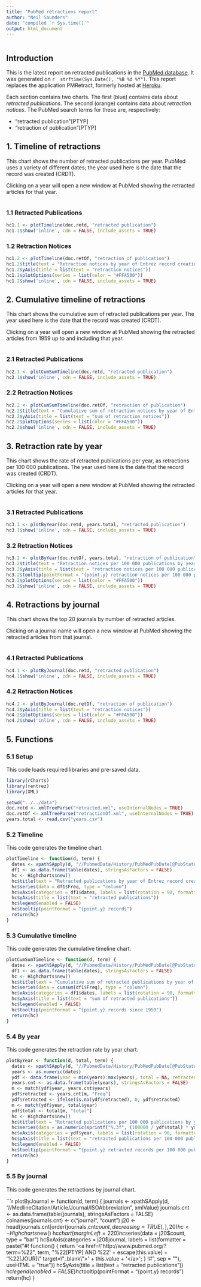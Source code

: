 ```yaml
---
title: "PubMed retractions report"
author: "Neil Saunders"
date: "compiled `r Sys.time()`"
output: html_document
---
```


```r
```

## Introduction
This is the latest report on retracted publications in the [PubMed database](http://www.pubmed.org). It was generated on `r 
strftime(Sys.Date(), "%B %d %Y")`. This report replaces the application PMRetract, formerly hosted at [Heroku](https://www.heroku.com).

Each section contains two charts. The first (blue) contains data about _retracted publications_. The second (orange) contains data about _retraction notices_. The PubMed search terms for these are, respectively:

* "retracted publication"[PTYP]
* "retraction of publication"[PTYP]

## 1. Timeline of retractions
This chart shows the number of retracted publications per year. PubMed uses a variety of different dates; the year used here is the date that the record was created (CRDT).

Clicking on a year will open a new window at PubMed showing the retracted articles for that year.

```r
```

### 1.1 Retracted Publications
```r
hc1.1 <- plotTimeline(doc.retd, "retracted publication")
hc1.1$show('inline', cdn = FALSE, include_assets = TRUE)
```

### 1.2 Retraction Notices
```r
hc1.2 <- plotTimeline(doc.retOf, "retraction of publication")
hc1.2$title(text = "Retraction notices by year of Entrez record creation")
hc1.2$yAxis(title = list(text = "retraction notices"))
hc1.2$plotOptions(series = list(color = "#FFA500"))
hc1.2$show('inline', cdn = FALSE, include_assets = TRUE)
```

## 2. Cumulative timeline of retractions
This chart shows the cumulative sum of retracted publications per year. The year used here is the date that the record was created (CRDT).

Clicking on a year will open a new window at PubMed showing the retracted articles from 1959 up to and including that year.

```r
```

### 2.1 Retracted Publications
```r
hc2.1 <- plotCumSumTimeline(doc.retd, "retracted publication")
hc2.1$show('inline', cdn = FALSE, include_assets = TRUE)
```

### 2.2 Retraction Notices
```r
hc2.2 <- plotCumSumTimeline(doc.retOf, "retraction of publication")
hc2.2$title(text = "Cumulative sum of retraction notices by year of Entrez record creation")
hc2.2$yAxis(title = list(text = "sum of retraction notices"))
hc2.2$plotOptions(series = list(color = "#FFA500"))
hc2.2$show('inline', cdn = FALSE, include_assets = TRUE)
```

## 3. Retraction rate by year
This chart shows the rate of retracted publications per year, as retractions per 100 000 publications. The year used here is the date that the record was created (CRDT).

Clicking on a year will open a new window at PubMed showing the retracted articles for that year.

```r
```

### 3.1 Retracted Publications
```r
hc3.1 <- plotByYear(doc.retd, years.total, "retracted publication")
hc3.1$show('inline', cdn = FALSE, include_assets = TRUE)
```

### 3.2 Retraction Notices
```r
hc3.2 <- plotByYear(doc.retOf, years.total, "retraction of publication")
hc3.2$title(text = "Retraction notices per 100 000 publications by year of Entrez record creation")
hc3.2$yAxis(title = list(text = "retraction notices per 100 000 publications"))
hc3.2$tooltip(pointFormat = "{point.y} retraction notices per 100 000 publication records")
hc3.2$plotOptions(series = list(color = "#FFA500"))
hc3.2$show('inline', cdn = FALSE, include_assets = TRUE)
```

## 4. Retractions by journal
This chart shows the top 20 journals by number of retracted articles.

Clicking on a journal name will open a new window at PubMed showing the retracted articles from that journal.

```r
```

### 4.1 Retracted Publications
```r
hc4.1 <- plotByJournal(doc.retd, "retracted publication")
hc4.1$show('inline', cdn = FALSE, include_assets = TRUE)
```

### 4.2 Retraction Notices
```r
hc4.2 <- plotByJournal(doc.retOf, "retraction of publication")
hc4.2$yAxis(title = list(text = "retraction notices"))
hc4.2$plotOptions(series = list(color = "#FFA500"))
hc4.2$show('inline', cdn = FALSE, include_assets = TRUE)
```

## 5. Functions

### 5.1 Setup
This code loads required libraries and pre-saved data.

```r
library(rCharts)
library(rentrez)
library(XML)

setwd("../../data")
doc.retd <- xmlTreeParse("retracted.xml", useInternalNodes = TRUE)
doc.retOf <- xmlTreeParse("retractionOf.xml", useInternalNodes = TRUE)
years.total <- read.csv("years.csv")
```

### 5.2 Timeline
This code generates the timeline chart.

```r
plotTimeline <- function(d, term) {
  dates <- xpathSApply(d, "//PubmedData/History/PubMedPubDate[@PubStatus='entrez']/Year", xmlValue)
  df1 <- as.data.frame(table(dates), stringsAsFactors = FALSE)
  hc <- Highcharts$new()
  hc$title(text = "Retracted publications by year of Entrez record creation")
  hc$series(data = df1$Freq, type = "column")
  hc$xAxis(categories = df1$dates, labels = list(rotation = 90, formatter = paste("#! function() { return '<a href=\"http://www.pubmed.org/?term=%22", term, "%22[PTYP] AND ' + escape(this.value) + '[CRDT]\" target=\"_blank\">' + this.value + '</a>'; } !#", sep = ""), useHTML = "true"), title = list(text = "year"))
  hc$yAxis(title = list(text = "retracted publications"))
  hc$legend(enabled = FALSE)
  hc$tooltip(pointFormat = "{point.y} records")
  return(hc)
}
```

### 5.3 Cumulative timeline
This code generates the cumulative timeline chart.

```r
plotCumSumTimeline <- function(d, term) {
  dates <- xpathSApply(d, "//PubmedData/History/PubMedPubDate[@PubStatus='entrez']/Year", xmlValue)
  df1 <- as.data.frame(table(dates), stringsAsFactors = FALSE)
  hc <- Highcharts$new()
  hc$title(text = "Cumulative sum of retracted publications by year of Entrez record creation")
  hc$series(data = cumsum(df1$Freq), type = "column")
  hc$xAxis(categories = df1$dates, labels = list(rotation = 90, formatter = paste("#! function() { return '<a href=\"http://www.pubmed.org/?term=%22", term, "%22[PTYP] AND 1959:' + escape(this.value) + '[CRDT]\" target=\"_blank\">' + this.value + '</a>'; } !#", sep = ""), useHTML = "true"), title = list(text = "year"))
  hc$yAxis(title = list(text = "sum of retracted publications"))
  hc$legend(enabled = FALSE)
  hc$tooltip(pointFormat = "{point.y} records since 1959")
  return(hc)
}
```

### 5.4 By year
This code generates the retraction rate by year chart.

```r
plotByYear <- function(d, total, term) {
  dates <- xpathSApply(d, "//PubmedData/History/PubMedPubDate[@PubStatus='entrez']/Year", xmlValue)
  years <- as.numeric(dates)
  ydf <- data.frame(year = min(years):max(years), total = NA, retracted = NA)
  years.cnt <- as.data.frame(table(years), stringsAsFactors = FALSE)
  m <- match(ydf$year, years.cnt$years)
  ydf$retracted <- years.cnt[m, "Freq"]
  ydf$retracted <- ifelse(is.na(ydf$retracted), 0, ydf$retracted)
  m <- match(ydf$year, total$year)
  ydf$total <- total[m, "total"]  
  hc <- Highcharts$new()
  hc$title(text = "Retracted publications per 100 000 publications by year of Entrez record creation")
  hc$series(data = as.numeric(sprintf("%.3f", (100000 / ydf$total) * ydf$retracted)), type = "column", events = list(click = "#! function() {window.open(this.options.url)} !#"))
  hc$xAxis(categories = ydf$year, labels = list(rotation = 90, formatter = paste("#! function() { return '<a href=\"http://www.pubmed.org/?term=%22", term, "%22[PTYP] AND ' + escape(this.value) + '[CRDT]\" target=\"_blank\">' + this.value + '</a>'; } !#", sep = ""), useHTML = "true"), title = list(text = "year"))
  hc$yAxis(title = list(text = "retracted publications per 100 000 publications"))
  hc$legend(enabled = FALSE)
  hc$tooltip(pointFormat = "{point.y} retracted records per 100 000 publication records")
  return(hc)
}
```

### 5.5 By journal
This code generates the retractions by journal chart.

```r
plotByJournal <- function(d, term) {
  journals <- xpathSApply(d, "//MedlineCitation/Article/Journal/ISOAbbreviation", xmlValue)
  journals.cnt <- as.data.frame(table(journals), stringsAsFactors = FALSE)
  colnames(journals.cnt) <- c("journal", "count")
  j20 <- head(journals.cnt[order(journals.cnt$count, decreasing = TRUE),], 20)
  hc <- Highcharts$new()
  hc$chart(marginLeft = 220)
  hc$series(data = j20$count, type = "bar")
  hc$xAxis(categories = j20$journal, labels = list(formatter = paste("#! function() { return '<a href=\"http://www.pubmed.org/?term=%22", term, "%22[PTYP] AND %22' + escape(this.value) + '%22[JOUR]\" target=\"_blank\">' + this.value + '</a>'; } !#", sep = ""), useHTML = "true"))
  hc$yAxis(title = list(text = "retracted publications"))
  hc$legend(enabled = FALSE)
  hc$tooltip(pointFormat = "{point.y} records")
  return(hc)
}
